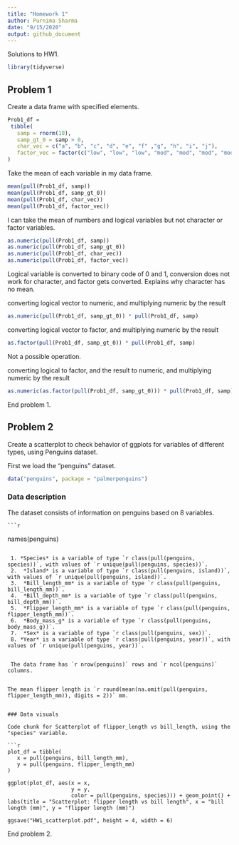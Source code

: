 ```yaml
---
title: "Homework 1"
author: Purnima Sharma
date: "9/15/2020"
output: github_document
---
```


Solutions to HW1.

```r
library(tidyverse)
```


## Problem 1

Create a data frame with specified elements.

```r
Prob1_df = 
 tibble(
   samp = rnorm(10),
   samp_gt_0 = samp > 0,
   char_vec = c("a", "b", "c", "d", "e", "f" ,"g", "h", "i", "j"),
   factor_vec = factor(c("low", "low", "low", "mod", "mod", "mod", "mod",   "high", "high", "high"))
)
```

Take the mean of each variable in my data frame.

```r
mean(pull(Prob1_df, samp))
mean(pull(Prob1_df, samp_gt_0))
mean(pull(Prob1_df, char_vec))
mean(pull(Prob1_df, factor_vec))
```

I can take the mean of numbers and logical variables but not character or factor variables.


```r
as.numeric(pull(Prob1_df, samp))
as.numeric(pull(Prob1_df, samp_gt_0))
as.numeric(pull(Prob1_df, char_vec))
as.numeric(pull(Prob1_df, factor_vec))
```

Logical variable is converted to binary code of 0 and 1, conversion does not work for character, and factor gets converted. Explains why character has no mean.


converting logical vector to numeric, and multiplying numeric by the result

```r
as.numeric(pull(Prob1_df, samp_gt_0)) * pull(Prob1_df, samp)
```



converting logical vector to factor, and multiplying numeric by the result

```r
as.factor(pull(Prob1_df, samp_gt_0)) * pull(Prob1_df, samp)
```
Not a possible operation.


converting logical to factor, and the result to numeric,  and multiplying numeric by the result

```r
as.numeric(as.factor(pull(Prob1_df, samp_gt_0))) * pull(Prob1_df, samp)
```
End problem 1.


## Problem 2

Create a scatterplot to check behavior of ggplots for variables of different types, using Penguins dataset.
 
 First we load the "penguins" dataset.
 
```r
data("penguins", package = "palmerpenguins")
```


### Data description

   The dataset consists of information on penguins based on 8 variables. 
   
    ```r
names(penguins)

```
   
 1. *Species* is a variable of type `r class(pull(penguins, species))`, with values of `r unique(pull(penguins, species))`.
 2.  *Island* is a variable of type `r class(pull(penguins, island))`, with values of `r unique(pull(penguins, island))`.
 3.  *Bill_length_mm* is a variable of type `r class(pull(penguins, bill_length_mm))`.
 4.  *Bill_depth_mm* is a variable of type `r class(pull(penguins, bill_depth_mm))`.
 5.  *Flipper_length_mm* is a variable of type `r class(pull(penguins, flipper_length_mm))`.
 6.  *Body_mass_g* is a variable of type `r class(pull(penguins, body_mass_g))`.
 7.  *Sex* is a variable of type `r class(pull(penguins, sex))`.
 8. *Year* is a variable of type `r class(pull(penguins, year))`, with values of `r unique(pull(penguins, year))`.
   
    
 The data frame has `r nrow(penguins)` rows and `r ncol(penguins)` columns.
 

The mean flipper length is `r round(mean(na.omit(pull(penguins, flipper_length_mm)), digits = 2))` mm.
 
 
### Data visuals
 
Code chunk for Scatterplot of flipper_length vs bill_length, using the "species" variable.
 
```r
plot_df = tibble(
   x = pull(penguins, bill_length_mm),
   y = pull(penguins, flipper_length_mm)
)

ggplot(plot_df, aes(x = x, 
                    y = y, 
                    color = pull(penguins, species))) + geom_point() + labs(title = "Scatterplot: flipper length vs bill length", x = "bill length (mm)", y = "flipper length (mm)")

ggsave("HW1_scatterplot.pdf", height = 4, width = 6)  

```
End problem 2. 

 
